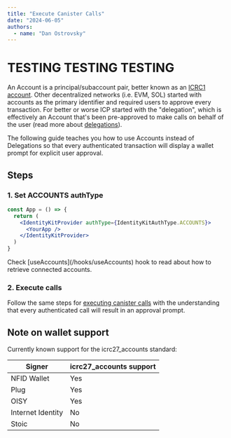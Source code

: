 ```yaml
---
title: "Execute Canister Calls"
date: "2024-06-05"
authors:
  - name: "Dan Ostrovsky"
---
```



# TESTING TESTING TESTING

An Account is a principal/subaccount pair, better known as an
[ICRC1 account](https://internetcomputer.org/docs/current/references/icrc1-standard#textual-encoding-of-accounts).
Other decentralized networks (i.e. EVM, SOL) started with accounts as the primary identifier and
required users to approve every transaction. For better or worse ICP started with the "delegation",
which is effectively an Account that's been pre-approved to make calls on behalf of the user (read
more about [delegations](/miscellaneous/delegation-toolkit)).

The following guide teaches you how to use Accounts instead of Delegations so that every
authenticated transaction will display a wallet prompt for explicit user approval.

## Steps

### 1. Set ACCOUNTS authType

```jsx
const App = () => {
  return (
    <IdentityKitProvider authType={IdentityKitAuthType.ACCOUNTS}>
      <YourApp />
    </IdentityKitProvider>
  )
}
```

<Callout type="info" emoji="ℹ️">
  Check [useAccounts](/hooks/useAccounts) hook to read about how to retrieve connected accounts.
</Callout>

### 2. Execute calls

Follow the same steps for [executing canister calls](/getting-started/executing-canister-calls) with
the understanding that every authenticated call will result in an approval prompt.

## Note on wallet support

Currently known support for the icrc27_accounts standard:

| Signer            | icrc27_accounts support |
| ----------------- | ----------------------- |
| NFID Wallet       | Yes                     |
| Plug              | Yes                     |
| OISY              | Yes                     |
| Internet Identity | No                      |
| Stoic             | No                      |
